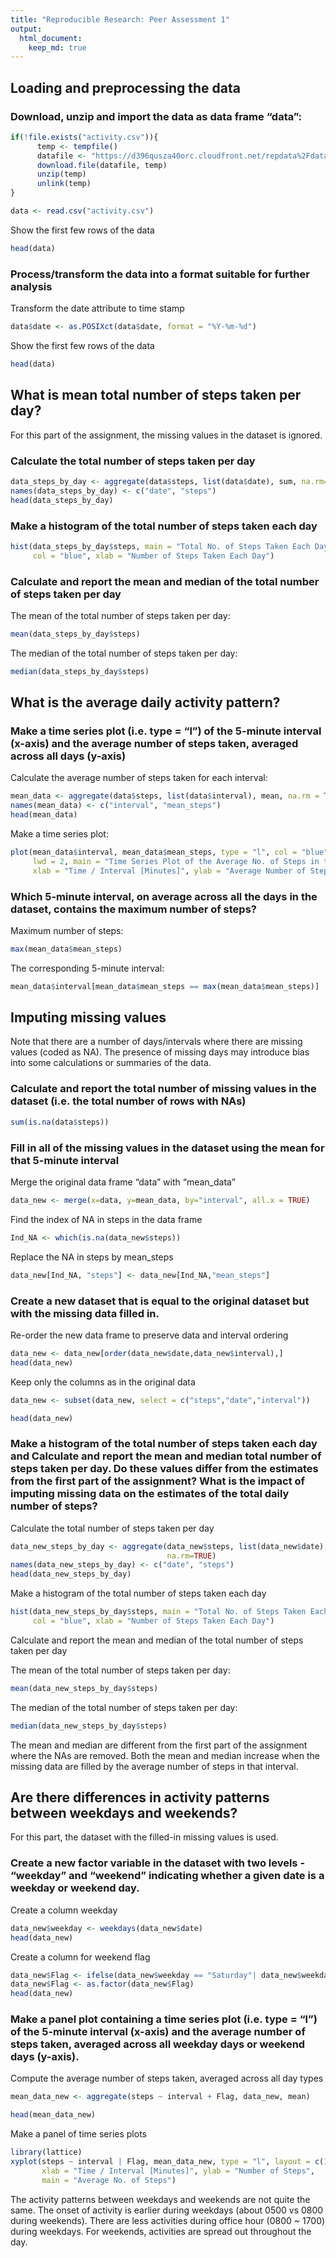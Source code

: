 ```yaml
---
title: "Reproducible Research: Peer Assessment 1"
output: 
  html_document:
    keep_md: true
---
```



## Loading and preprocessing the data

### Download, unzip and import the data as data frame "data":

```r

if(!file.exists("activity.csv")){
      temp <- tempfile()
      datafile <- "https://d396qusza40orc.cloudfront.net/repdata%2Fdata%2Factivity.zip"
      download.file(datafile, temp) 
      unzip(temp)
      unlink(temp)
}

data <- read.csv("activity.csv")


```

Show the first few rows of the data

```r

head(data)

```

### Process/transform the data into a format suitable for further analysis

Transform the date attribute to time stamp

```r
data$date <- as.POSIXct(data$date, format = "%Y-%m-%d")
```

Show the first few rows of the data

```r
head(data)
```

## What is mean total number of steps taken per day?

For this part of the assignment, the missing values in the dataset is ignored.

### Calculate the total number of steps taken per day
```r
data_steps_by_day <- aggregate(data$steps, list(data$date), sum, na.rm=TRUE)
names(data_steps_by_day) <- c("date", "steps")
head(data_steps_by_day)
```

### Make a histogram of the total number of steps taken each day
```r
hist(data_steps_by_day$steps, main = "Total No. of Steps Taken Each Day",
     col = "blue", xlab = "Number of Steps Taken Each Day")
```

### Calculate and report the mean and median of the total number of steps taken per day

The mean of the total number of steps taken per day:
```r
mean(data_steps_by_day$steps)
```
The median of the total number of steps taken per day:
```r
median(data_steps_by_day$steps)
```

## What is the average daily activity pattern?


### Make a time series plot (i.e. type = "l") of the 5-minute interval (x-axis) and the average number of steps taken, averaged across all days (y-axis)

Calculate the average number of steps taken for each interval:
```r
mean_data <- aggregate(data$steps, list(data$interval), mean, na.rm = TRUE)
names(mean_data) <- c("interval", "mean_steps")
head(mean_data)
```

Make a time series plot:
```r
plot(mean_data$interval, mean_data$mean_steps, type = "l", col = "blue",
     lwd = 2, main = "Time Series Plot of the Average No. of Steps in the 5-Minute Interval",
     xlab = "Time / Interval [Minutes]", ylab = "Average Number of Steps")
```

### Which 5-minute interval, on average across all the days in the dataset, contains the maximum number of steps?
Maximum number of steps:
```r
max(mean_data$mean_steps)
```
The corresponding 5-minute interval:
```r
mean_data$interval[mean_data$mean_steps == max(mean_data$mean_steps)]
```

## Imputing missing values


Note that there are a number of days/intervals where there are missing values (coded as NA). The presence of missing days may introduce bias into some calculations or summaries of the data.

### Calculate and report the total number of missing values in the dataset (i.e. the total number of rows with NAs)

```r
sum(is.na(data$steps))

```
### Fill in all of the missing values in the dataset using the mean for that 5-minute interval

Merge the original data frame "data" with "mean_data"
```r
data_new <- merge(x=data, y=mean_data, by="interval", all.x = TRUE)
```

Find the index of NA in steps in the data frame
```r
Ind_NA <- which(is.na(data_new$steps))
```

Replace the NA in steps by mean_steps
```r
data_new[Ind_NA, "steps"] <- data_new[Ind_NA,"mean_steps"]
```


### Create a new dataset that is equal to the original dataset but with the missing data filled in.

Re-order the new data frame to preserve data and interval ordering

```r
data_new <- data_new[order(data_new$date,data_new$interval),]
head(data_new)
```

Keep only the columns as in the original data

```r
data_new <- subset(data_new, select = c("steps","date","interval"))

head(data_new)

```

### Make a histogram of the total number of steps taken each day and Calculate and report the mean and median total number of steps taken per day. Do these values differ from the estimates from the first part of the assignment? What is the impact of imputing missing data on the estimates of the total daily number of steps?

Calculate the total number of steps taken per day
```r
data_new_steps_by_day <- aggregate(data_new$steps, list(data_new$date), sum, 
                                   na.rm=TRUE)
names(data_new_steps_by_day) <- c("date", "steps")
head(data_new_steps_by_day)

```

Make a histogram of the total number of steps taken each day
```r
hist(data_new_steps_by_day$steps, main = "Total No. of Steps Taken Each Day",
     col = "blue", xlab = "Number of Steps Taken Each Day")
```

Calculate and report the mean and median of the total number of steps taken per day

The mean of the total number of steps taken per day:
```r
mean(data_new_steps_by_day$steps)
```
The median of the total number of steps taken per day:
```r
median(data_new_steps_by_day$steps)
```

The mean and median are different from the first part of the assignment where the NAs are removed. Both the mean and median increase when the missing data are filled by the average number of steps in that interval. 

## Are there differences in activity patterns between weekdays and weekends?

For this part, the dataset with the filled-in missing values is used.

### Create a new factor variable in the dataset with two levels - "weekday" and "weekend" indicating whether a given date is a weekday or weekend day.

Create a column weekday

```r
data_new$weekday <- weekdays(data_new$date)
head(data_new)
```

Create a column for weekend flag

```r
data_new$Flag <- ifelse(data_new$weekday == "Saturday"| data_new$weekday == "Sunday", "weekend","weekday")
data_new$Flag <- as.factor(data_new$Flag)
head(data_new)

```

### Make a panel plot containing a time series plot (i.e. type = "l") of the 5-minute interval (x-axis) and the average number of steps taken, averaged across all weekday days or weekend days (y-axis).

Compute the average number of steps taken, averaged across all day types

```r
mean_data_new <- aggregate(steps ~ interval + Flag, data_new, mean)

head(mean_data_new)

```

Make a panel of time series plots
```r
library(lattice)
xyplot(steps ~ interval | Flag, mean_data_new, type = "l", layout = c(1,2), 
       xlab = "Time / Interval [Minutes]", ylab = "Number of Steps", 
       main = "Average No. of Steps")

```

The activity patterns between weekdays and weekends are not quite the same. The onset of activity is earlier during weekdays (about 0500 vs 0800 during weekends). There are less activities during office hour (0800 ~ 1700) during weekdays. For weekends, activities are spread out throughout the day. 

